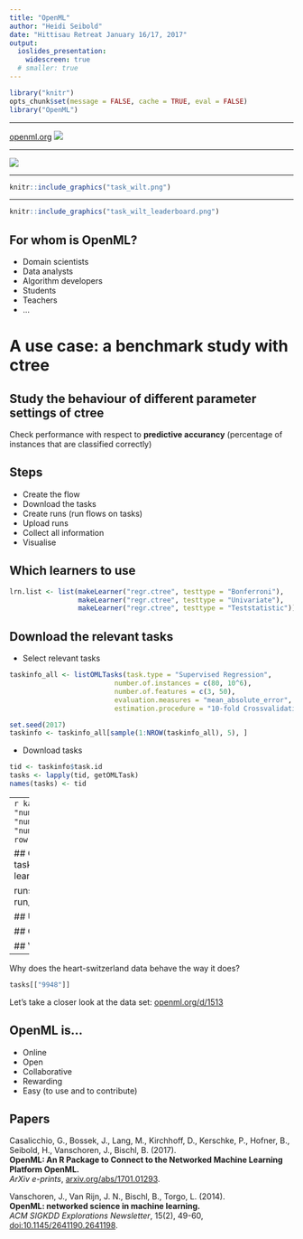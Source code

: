```yaml
---
title: "OpenML"
author: "Heidi Seibold"
date: "Hittisau Retreat January 16/17, 2017"
output: 
  ioslides_presentation:
    widescreen: true
  # smaller: true
---
```

```r
library("knitr")
opts_chunk$set(message = FALSE, cache = TRUE, eval = FALSE)
library("OpenML")
```


---

[openml.org](http://www.openml.org/)
![](screenshot.png)

---

![](overview.png)


---

```r
knitr::include_graphics("task_wilt.png")
```


---

```r
knitr::include_graphics("task_wilt_leaderboard.png")
```


## For whom is OpenML?

- Domain scientists
- Data analysts
- Algorithm developers
- Students
- Teachers
- ...


# A use case: a benchmark study with ctree


## Study the behaviour of different parameter settings of ctree

Check performance with respect to **predictive accurancy**
(percentage of instances that are classified correctly)


## Steps
- Create the flow
- Download the tasks
- Create runs (run flows on tasks)
- Upload runs
- Collect all information
- Visualise

## Which learners to use
```r
lrn.list <- list(makeLearner("regr.ctree", testtype = "Bonferroni"),
                 makeLearner("regr.ctree", testtype = "Univariate"),
                 makeLearner("regr.ctree", testtype = "Teststatistic"))
```



## Download the relevant tasks
- Select relevant tasks
```r
taskinfo_all <- listOMLTasks(task.type = "Supervised Regression",
                          number.of.instances = c(80, 10^6),
                          number.of.features = c(3, 50),
                          evaluation.measures = "mean_absolute_error",
                          estimation.procedure = "10-fold Crossvalidation")

set.seed(2017)
taskinfo <- taskinfo_all[sample(1:NROW(taskinfo_all), 5), ]
```
- Download tasks
```r
tid <- taskinfo$task.id
tasks <- lapply(tid, getOMLTask)
names(tasks) <- tid
```

----
```r
kable(taskinfo[, c("name", "number.of.instances", "number.of.features", 
                   "number.of.missing.values")], row.names = FALSE)
```



## Create runs (run flows on tasks)
- Set up grid to run each learner on each task
```r
grid <- expand.grid(task.id = as.character(taskinfo$task.id), 
                    lrn.ind = seq_along(lrn.list))
```
- Run learners on tasks
```r
run_lt <- function(i) {
  runTaskMlr(task = tasks[[grid$task.id[i]]],
             learner = lrn.list[[grid$lrn.ind[i]]])
}

runs <- lapply(1:NROW(grid), run_lt)
```



## Upload runs
```r
run.id <- lapply(runs, uploadOMLRun, tags = "study_65", confirm.upload = FALSE)
grid$run.id <- unlist(run.id)
save(grid, file = "grid_splittest.rda") 
```
```r
load(file = "grid_splittest.rda")
```
```r
grid
```

## Collect all information
```r
runeval <- cbind(grid,
                 listOMLRunEvaluations(run.id = grid$run.id))
names(runeval)
```

## Visualise
```r
ggplot(runeval, aes(x = splittest, y = predictive.accuracy, 
                    color = data.name, group = data.name)) +
  geom_point() + geom_line()
```
Similar visualisation can be found on 
[openml.org/f/5434](http://www.openml.org/f/5434)

---
Why does the heart-switzerland data behave the way it does?
```r
tasks[["9948"]]
```
Let's take a closer look at the data set:
[openml.org/d/1513](http://www.openml.org/d/1513)



## OpenML is...
- Online
- Open
- Collaborative
- Rewarding
- Easy (to use and to contribute)


## Papers

Casalicchio, G., Bossek, J., Lang, M., Kirchhoff, D., Kerschke, P., Hofner, B., Seibold, H., Vanschoren, J., Bischl, B. (2017).   
**OpenML: An R Package to Connect to the Networked Machine Learning Platform OpenML.**   
*ArXiv e-prints*, [arxiv.org/abs/1701.01293](https://arxiv.org/abs/1701.01293).
 
Vanschoren, J., Van Rijn, J. N., Bischl, B., Torgo, L. (2014).    
**OpenML: networked science in machine learning.**   
*ACM SIGKDD Explorations Newsletter*, 15(2), 49-60, 
[doi:10.1145/2641190.2641198](https://doi.org/10.1145/2641190.2641198).






